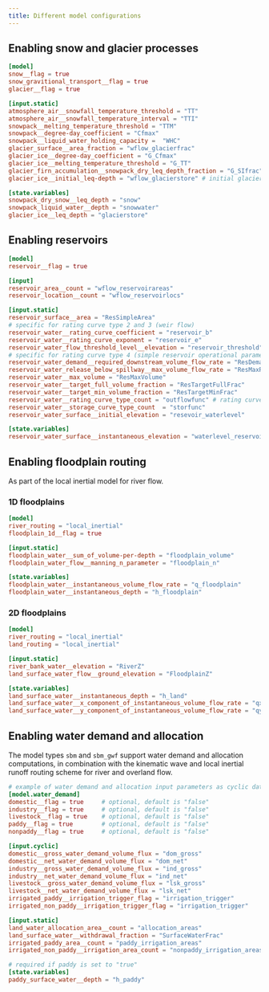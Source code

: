 ```yaml
---
title: Different model configurations
---
```


## Enabling snow and glacier processes

```toml
[model]
snow__flag = true
snow_gravitional_transport__flag = true
glacier__flag = true

[input.static]
atmosphere_air__snowfall_temperature_threshold = "TT"
atmosphere_air__snowfall_temperature_interval = "TTI"
snowpack__melting_temperature_threshold = "TTM"
snowpack__degree-day_coefficient = "Cfmax"
snowpack__liquid_water_holding_capacity =  "WHC"
glacier_surface__area_fraction = "wflow_glacierfrac"
glacier_ice__degree-day_coefficient = "G_Cfmax"
glacier_ice__melting_temperature_threshold = "G_TT"
glacier_firn_accumulation__snowpack_dry_leq_depth_fraction = "G_SIfrac"
glacier_ice__initial_leq-depth = "wflow_glacierstore" # initial glacier liquid-water equivalent depth

[state.variables]
snowpack_dry_snow__leq_depth = "snow"
snowpack_liquid_water__depth = "snowwater"
glacier_ice__leq_depth = "glacierstore"
```

## Enabling reservoirs

```toml
[model]
reservoir__flag = true

[input]
reservoir_area__count = "wflow_reservoirareas"
reservoir_location__count = "wflow_reservoirlocs"

[input.static]
reservoir_surface__area = "ResSimpleArea"
# specific for rating curve type 2 and 3 (weir flow)
reservoir_water__rating_curve_coefficient = "reservoir_b"
reservoir_water__rating_curve_exponent = "reservoir_e"
reservoir_water_flow_threshold_level__elevation = "reservoir_threshold"
# specific for rating curve type 4 (simple reservoir operational parameters)
reservoir_water_demand__required_downstream_volume_flow_rate = "ResDemand"
reservoir_water_release_below_spillway__max_volume_flow_rate = "ResMaxRelease"
reservoir_water__max_volume = "ResMaxVolume"
reservoir_water__target_full_volume_fraction = "ResTargetFullFrac"
reservoir_water__target_min_volume_fraction = "ResTargetMinFrac"
reservoir_water__rating_curve_type_count = "outflowfunc" # rating curve type
reservoir_water__storage_curve_type_count  = "storfunc"
reservoir_water_surface__initial_elevation = "resevoir_waterlevel"

[state.variables]
reservoir_water_surface__instantaneous_elevation = "waterlevel_reservoir"
```

## Enabling floodplain routing
As part of the local inertial model for river flow.

### 1D floodplains

```toml
[model]
river_routing = "local_inertial"
floodplain_1d__flag = true

[input.static]
floodplain_water__sum_of_volume-per-depth = "floodplain_volume"
floodplain_water_flow__manning_n_parameter = "floodplain_n"

[state.variables]
floodplain_water__instantaneous_volume_flow_rate = "q_floodplain"
floodplain_water__instantaneous_depth = "h_floodplain"
```

### 2D floodplains

```toml
[model]
river_routing = "local_inertial"
land_routing = "local_inertial"

[input.static]
river_bank_water__elevation = "RiverZ"
land_surface_water_flow__ground_elevation = "FloodplainZ"

[state.variables]
land_surface_water__instantaneous_depth = "h_land"
land_surface_water__x_component_of_instantaneous_volume_flow_rate = "qx_land"
land_surface_water__y_component_of_instantaneous_volume_flow_rate = "qy_land"

```

## Enabling water demand and allocation
The model types `sbm` and `sbm_gwf` support water demand and allocation computations, in
combination with the kinematic wave and local inertial runoff routing scheme for river and
overland flow.

```toml
# example of water demand and allocation input parameters as cyclic data
[model.water_demand]
domestic__flag = true     # optional, default is "false"
industry__flag = true     # optional, default is "false"
livestock__flag = true    # optional, default is "false"
paddy__flag = true        # optional, default is "false"
nonpaddy__flag = true     # optional, default is "false"

[input.cyclic]
domestic__gross_water_demand_volume_flux = "dom_gross"
domestic__net_water_demand_volume_flux = "dom_net"
industry__gross_water_demand_volume_flux = "ind_gross"
industry__net_water_demand_volume_flux = "ind_net"
livestock__gross_water_demand_volume_flux = "lsk_gross"
livestock__net_water_demand_volume_flux = "lsk_net"
irrigated_paddy__irrigation_trigger_flag = "irrigation_trigger"
irrigated_non_paddy__irrigation_trigger_flag = "irrigation_trigger"

[input.static]
land_water_allocation_area__count = "allocation_areas"
land_surface_water__withdrawal_fraction = "SurfaceWaterFrac"
irrigated_paddy_area__count = "paddy_irrigation_areas"
irrigated_non_paddy__irrigation_area_count = "nonpaddy_irrigation_areas"

# required if paddy is set to "true"
[state.variables]
paddy_surface_water__depth = "h_paddy"
```